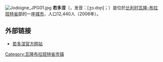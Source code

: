 {{unreferenced|time=2018-05-19T05:33:44+00:00}}
{{Expand|time=2008-08-20}}
[[File:Jodoigne_JPG01.jpg|thumb]]
'''若多涅'''（{{lang-fr|Jodoigne}}，发音：[ʒɔ.dɔɲ]；{{lang-nl|Geldenaken}}）是位於[[比利时|比利时]][[瓦隆-布拉班特省|瓦隆-布拉班特省]]部的一座[[城市|城市]]，人口12,440人（2006年）。

==外部链接==
*[https://web.archive.org/web/20160823021718/http://www.jodoigne.be/ 若多涅官方网站]

{{coord|display=title}}
{{瓦隆-布拉班特省市区}}
{{normdaten}}
{{DEFAULTSORT:Jodoigne}}
{{Belgium-geo-stub}}
[[Category:瓦隆布拉班特省市镇|Category:瓦隆布拉班特省市镇]]
